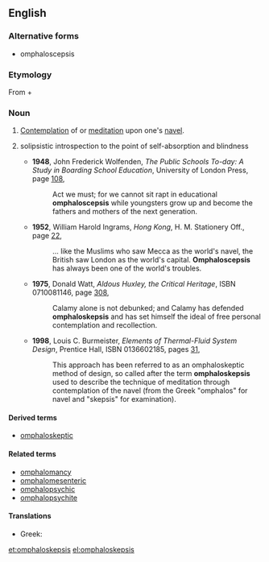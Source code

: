 ==English==

===Alternative forms===
* omphaloscepsis

===Etymology===
From {{etyl|grc|en}} {{term|ὀμφαλός||lang=grc|tr=omphalos|navel}} + {{term|σκέψις||lang=grc|tr=skepsis|perception, reflection}}

===Noun===
{{en-noun|-}}

# [[contemplate|Contemplation]] of or [[meditate|meditation]] upon one's [[navel]].
# {{figurative}} solipsistic introspection to the point of self-absorption and blindness
#* '''1948''', John Frederick Wolfenden, ''The Public Schools To-day: A Study in Boarding School Education'', University of London Press, page [http://books.google.com/books?q=omphaloscepsis&btnG=Search+Books 108],
#*: Act we must; for we cannot sit rapt in educational '''omphaloscepsis''' while youngsters grow up and become the fathers and mothers of the next generation.
#* '''1952''', William Harold Ingrams, ''Hong Kong'', H. M. Stationery Off., page [http://books.google.com/books?id=mUksAAAAMAAJ&q=%22world's+navel%22+omphaloscepsis&dq=%22world's+navel%22+omphaloscepsis&pgis=1 22],
#*: … like the Muslims who saw Mecca as the world's navel, the British saw London as the world's capital. '''Omphaloscepsis''' has always been one of the world's troubles.
#*'''1975''', Donald Watt, ''Aldous Huxley, the Critical Heritage'', ISBN 0710081146, page [http://books.google.com/books?id=WMk9AAAAIAAJ&pg=PA308&dq=%22Calamy+has+defended+omphaloskepsis%22&sig=yDCnHsTy_BMnMHGkaPxT6OYM-Lo 308],
#*:Calamy alone is not debunked; and Calamy has defended '''omphaloskepsis''' and has set himself the ideal of free personal contemplation and recollection.
#* '''1998''', Louis C. Burmeister, ''Elements of Thermal-Fluid System Design'', Prentice Hall, ISBN 0136602185, pages [http://books.google.com/books?q=0136602185+%22describe+the+technique+of+meditation%22&btnG=Search+Books 31],
#*: This approach has been referred to as an omphaloskeptic method of design, so called after the term '''omphaloskepsis''' used to describe the technique of meditation through contemplation of the navel (from the Greek "omphalos" for navel and "skepsis" for examination).

====Derived terms====
* [[omphaloskeptic]]

====Related terms====
<!-- Morphologically related, non-derived terms, and not in the etymology -->
* [[omphalomancy]]
* [[omphalomesenteric]]
* [[omphalopsychic]]
* [[omphalopsychite]]

====Translations====
* Greek: {{t|el|ομφαλοσκοπία|f|tr=omfaloskopía}}

[[et:omphaloskepsis]]
[[el:omphaloskepsis]]